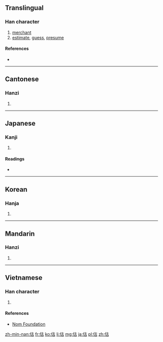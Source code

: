 ==Translingual==

===Han character===
{{Han char|rn=9|rad=人|as=05|sn=7|four=2426<sub>0</sub>|canj=人十口 (OJR)|ids=⿰[[亻]][[古]]}}

# [[merchant]]
# [[estimate]], [[guess]], [[presume]]

====References====
* {{Han ref|kx=0096.170|dkj=00467|dj=0205.010|hdz=10129.150|uh=4F30|ud=20272|bh=A6F4|bd=42740}}

----

==Cantonese==

===Hanzi===
{{yue-hanzi|jyut=[[gu2]], [[gu3]]|y=gu2, gu3}}

# {{defn|lang=yue|sort=人05}}

----

==Japanese==

===Kanji===
{{ja-kanji|grade=|rs=人05}}

# {{defn|lang=ja|sort=人05}}

====Readings====
* {{ja-readings|on=[[こ]] (ko)|kun=[[あきなう]] (akinau), [[あたい]] (atai)}}

----

==Korean==

===Hanja===
{{ko-hanja|hangeul=고|rv=go|mr=ko|y=ko}}

# {{defn|lang=ko|sort=人05}}

----

==Mandarin==

===Hanzi===
{{cmn-hanzi|pin=[[gū]] ([[gu1]]), [[gǔ]] ([[gu3]]), [[gù]] ([[gu4]])|wg=ku<sup>1</sup>, ku<sup>3</sup>, ku<sup>4</sup>}}

# {{defn|lang=cmn|sort=人05}}

----

==Vietnamese==

===Han character===
{{vi-hantu|[[cô]], [[cố]]|rs=人05}}

# {{defn|lang=vi|sort=人05}}

====References====
*[http://nomfoundation.org/common/nom_details.php?codepoint=4f30 Nom Foundation]

[[zh-min-nan:估]]
[[fr:估]]
[[ko:估]]
[[li:估]]
[[mg:估]]
[[ja:估]]
[[pl:估]]
[[zh:估]]